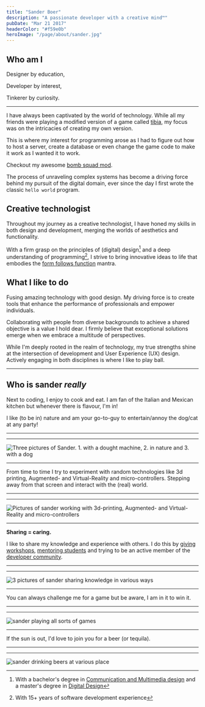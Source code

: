 ```yaml
---
title: "Sander Boer"
description: "A passionate developer with a creative mind™"
pubDate: "Mar 21 2017"
headerColor: "#f59e0b"
heroImage: "/page/about/sander.jpg"
---
```


## Who am I
Designer by education,

Developer by interest,

Tinkerer by curiosity.

---

I have always been captivated by the world of technology. While all my friends were playing a modified version of a game called [tibia](https://otservlist.org), my focus was on the intricacies of creating my own version.

This is where my interest for programming arose as I had to figure out how to host a server, create a database or even change the game code to make it work as I wanted it to work.

Checkout my awesome [bomb squad mod](https://otland.net/threads/bombsquad-9-6.187509).

The process of unraveling complex systems has become a driving force behind my pursuit of the digital domain, ever since the day I first wrote the classic `hello world` program.

## Creative technologist
Throughout my journey as a creative technologist, I have honed my skills in both design and development, merging the worlds of aesthetics and functionality.

With a firm grasp on the principles of (digital) design[^1] and a deep understanding of programming[^2], I strive to bring innovative ideas to life that embodies the [form follows function](https://en.wikipedia.org/wiki/Form_follows_function#:~:text=Form%20follows%20function%20is%20a,its%20intended%20function%20or%20purpose.) mantra.

[^1]: With a bachelor's degree in [Communication and Multimedia design](https://www.cmd-amsterdam.nl) and a master's degree in [Digital Design](https://www.masterdigitaldesign.com/alumni/sander-boer)
[^2]: With 15+ years of software development experience

## What I like to do
Fusing amazing technology with good design. My driving force is to create tools that enhance the performance of professionals and empower individuals.

Collaborating with people from diverse backgrounds to achieve a shared objective is a value I hold dear. I firmly believe that exceptional solutions emerge when we embrace a multitude of perspectives.

While I'm deeply rooted in the realm of technology, my true strengths shine at the intersection of development and User Experience (UX) design. Actively engaging in both disciplines is where I like to play ball.


---
## Who is sander _really_
Next to coding, I enjoy to cook and eat. I am fan of the Italian and Mexican kitchen but whenever there is flavour, I'm in!

I like (to be in) nature and am your go-to-guy to entertain/annoy the dog/cat at any party!

---
---
![Three pictures of Sander. 1. with a dought machine, 2. in nature and 3. with a dog](/page/about/me_1.png)

---
From time to time I try to experiment with random technologies like 3d printing, Augmented- and Virtual-Reality and micro-controllers. Stepping away from that screen and interact with the (real) world.

---
---
![Pictures of sander working with 3d-printing, Augmented- and Virtual-Reality and micro-controllers](/page/about/technologies.png)

---
**Sharing = caring.**

I like to share my knowledge and experience with others. I do this by [giving workshops](https://docs.google.com/presentation/d/16IS66caD_78nlevIkSzTQUb54KVkHEzJMG_Kw08B8pY/edit?usp=sharing), [mentoring students](https://www.masterdigitaldesign.com/staff/sander-boer) and trying to be an active member of the [developer community](https://stackoverflow.com/users/4655177/xiduzo).

---
---
![3 pictures of sander sharing knowledge in various ways](/page/about/sharing.png)

---
You can always challenge me for a game but be aware, I am in it to win it.

---
---
![sander playing all sorts of games](/page/about/games.png)

---
If the sun is out, I'd love to join you for a beer (or tequila).

---
---
![sander drinking beers at various place](/page/about/beer.png)
